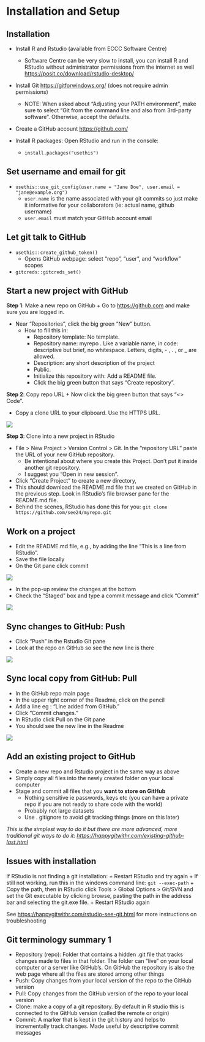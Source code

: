 # Installation and Setup

## Installation

- Install R and Rstudio (available from ECCC Software Centre)
  - Software Centre can be very slow to install, you can install R and
    RStudio without administrator permissions from the internet as well
    <https://posit.co/download/rstudio-desktop/>
- Install Git <https://gitforwindows.org/> (does not require admin
  permissions)
  - NOTE: When asked about “Adjusting your PATH environment”, make sure
    to select “Git from the command line and also from 3rd-party
    software”. Otherwise, accept the defaults.
- Create a GitHub account <https://github.com/>

- Install R packages: Open RStudio and run in the console:
  - `install.packages("usethis")`


## Set username and email for git

- `usethis::use_git_config(user.name = "Jane Doe", user.email = "jane@example.org")`
  - `user.name` is the name associated with your git commits so just
    make it informative for your collaborators (ie: actual name, github
    username)
  - `user.email` must match your GitHub account email


## Let git talk to GitHub

- `usethis::create_github_token()`
  - Opens GitHub webpage: select “repo”, “user”, and “workflow” scopes
- `gitcreds::gitcreds_set()`



## Start a new project with GitHub

**Step 1**: Make a new repo on GitHub + Go to <https://github.com> and
make sure you are logged in. 

+ Near “Repositories”, click the big green “New” button.
  - How to fill this in:
    - Repository template: No template.
    - Repository name: myrepo . Like a variable name, in code:
      descriptive but brief, no whitespace. Letters, digits, - , . , or
      \_ are allowed.
    - Description: any short description of the project
    - Public.
    - Initialize this repository with: Add a README file.
    - Click the big green button that says “Create repository”.

**Step 2**: Copy repo URL + Now click the big green button that says
“\<\> Code”. 

+ Copy a clone URL to your clipboard. Use the HTTPS URL.

![](assets/img/clone_url.png)

**Step 3**: Clone into a new project in RStudio

- File \> New Project \> Version Control \> Git. In the “repository URL”
  paste the URL of your new GitHub repository.
  - Be intentional about where you create this Project. Don't put it inside another git repository.
  - I suggest you “Open in new session”.
- Click “Create Project” to create a new directory,
- This should download the README.md file that we created on GitHub in
  the previous step. Look in RStudio’s file browser pane for the
  README.md file.
- Behind the scenes, RStudio has done this for you:
  `git clone https://github.com/see24/myrepo.git`



## Work on a project
+ Edit the README.md file, e.g., by adding the line “This is a line from RStudio”. 
+ Save the file locally 
+ On the Git pane click commit 

![](assets/img/git_pane.png)

+ In the pop-up review the changes at the bottom 
+ Check the “Staged” box and type a commit message and click “Commit”

![](assets/img/git_commit_modal.png) 



## Sync changes to GitHub: Push

 + Click “Push” in the Rstudio Git pane
 + Look at the repo on GitHub so see the new line is there
 
![](assets/img/push.png)



## Sync local copy from GitHub: Pull

+ In the GitHub repo main page  
+ In the upper right corner of the Readme, click on the pencil 
+ Add a line eg : “Line added from GitHub.” 
+ Click “Commit changes.”
+ In RStudio click Pull on the Git pane 
+ You should see the new line in the Readme

![](assets/img/pull.png)


## Add an existing project to GitHub

- Create a new repo and Rstudio project in the same way as above
- Simply copy all files into the newly created folder on your local
  computer
- Stage and commit all files that you **want to store on GitHub**
  - Nothing sensitive ie passwords, keys etc (you can have a private
    repo if you are not ready to share code with the world)
  - Probably not large datasets
  - Use . gitignore to avoid git tracking things (more on this later)

*This is the simplest way to do it but there are more advanced, more
traditional git ways to do it:
<https://happygitwithr.com/existing-github-last.html>*


## Issues with installation

If RStudio is not finding a git installation: 
+ Restart RStudio and try again 
+ If still not working, run this in the windows command line:
`git --exec-path` 
+ Copy the path, then in RStudio click Tools \> Global Options \> Git/SVN and
set the Git executable by clicking browse, pasting the path in the address bar
and selecting the git.exe file.
+ Restart RStudio again

See <https://happygitwithr.com/rstudio-see-git.html> for more
instructions on troubleshooting

## Git terminology summary 1

- Repository (repo): Folder that contains a hidden .git file that tracks
  changes made to files in that folder. The folder can “live” on your
  local computer or a server like GitHub’s. On GitHub the repository is
  also the web page where all the files are stored among other things
- Push: Copy changes from your local version of the repo to the GitHub
  version
- Pull: Copy changes from the GitHub version of the repo to your local
  version
- Clone: make a copy of a git repository. By default in R studio this is
  connected to the GitHub version (called the remote or origin)
- Commit: A marker that is kept in the git history and helps to
  incrementally track changes. Made useful by descriptive commit
  messages
